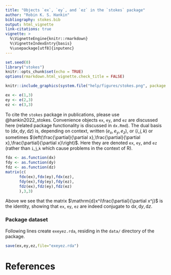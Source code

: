 ```yaml
---
title: "Objects `ex`, `ey`, and `ez` in the `stokes` package"
author: "Robin K. S. Hankin"
bibliography: stokes.bib
output: html_vignette
link-citations: true
vignette: >
  %\VignetteEngine{knitr::rmarkdown}
  %\VignetteIndexEntry{basis}
  %\usepackage[utf8]{inputenc}
---
```


```r
set.seed(0)
library("stokes")
knitr::opts_chunk$set(echo = TRUE)
options(rmarkdown.html_vignette.check_title = FALSE)
```

```r
knitr::include_graphics(system.file("help/figures/stokes.png", package = "stokes"))
```


```r
ex <- e(1,3)
ey <- e(2,3)
ez <- e(3,3)
```

To cite the `stokes` package in publications, please use
@hankin2022_stokes.  Convenience objects `ex`, `ey`, and `ez` are
discussed here (related package functionality is discussed in
`dx.Rmd`).  The dual basis to $(\mathrm{d}x,\mathrm{d}y,\mathrm{d}z)$
is, depending on context, written $(e_x,e_y,e_z)$, or $(i,j,k)$ or
sometimes $\left(\frac{\partial}{\partial x},\frac{\partial}{\partial
x},\frac{\partial}{\partial x}\right)$.  Here they are denoted `ex`,
`ey`, and `ez` (rather than `i`,`j`,`k` which cause problems in the
context of R).


```r
fdx <- as.function(dx)
fdy <- as.function(dy)
fdz <- as.function(dz)
matrix(c(
      fdx(ex),fdx(ey),fdx(ez),
      fdy(ex),fdy(ey),fdy(ez),
      fdz(ex),fdz(ey),fdz(ez)
      ),3,3)
```

Above we see that the matrix $\mathrm{d}x^i\frac{\partial}{\partial
x^j}$ is the identity, showing that `ex`, `ey`, `ez` are indeed
conjugate to $\mathrm{d}x,\mathrm{d}y,\mathrm{d}z$.

### Package dataset

Following lines create `exeyez.rda`, residing in the `data/` directory of
the package.

```r
save(ex,ey,ez,file="exeyez.rda")
```

# References
